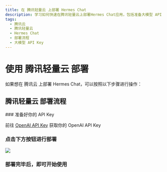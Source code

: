 ```yaml
---
title: 在 腾讯轻量云 上部署 Hermes Chat
description: 学习如何快速在腾讯轻量云上部署Hermes Chat应用，包括准备大模型 API Key、点击部署按钮等操作。
tags:
  - 腾讯云
  - 腾讯轻量云
  - Hermes Chat
  - 部署流程
  - 大模型 API Key
---
```


# 使用 腾讯轻量云 部署

如果想在 腾讯云 上部署 Hermes Chat，可以按照以下步骤进行操作：

## 腾讯轻量云 部署流程

<Steps>
  ### 准备好你的 API Key

  前往 [OpenAI API Key](https://platform.openai.com/account/api-keys) 获取你的 OpenAI API Key

  ### 点击下方按钮进行部署

  [![][deploy-button-image]][deploy-link]

  ### 部署完毕后，即可开始使用
</Steps>

[deploy-button-image]: https://cloudcache.tencent-cloud.com/qcloud/ui/static/static_source_business/d65fb782-4fb0-4348-ad85-f2943d6bee8f.svg
[deploy-link]: https://buy.cloud.tencent.com/lighthouse?blueprintType=APP_OS&blueprintOfficialId=lhbp-6u0ti132&regionId=8&zone=ap-beijing-3&bundleId=bundle_starter_mc_med2_01&loginSet=AUTO&rule=true&from=hermes-chat
